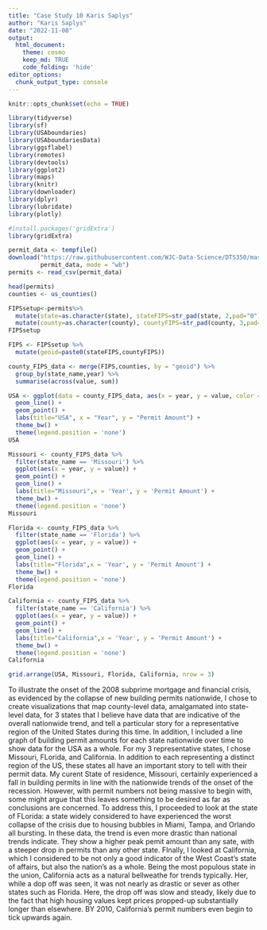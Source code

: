 ```yaml
---
title: "Case Study 10 Karis Saplys"
author: "Karis Saplys"
date: "2022-11-08"
output: 
  html_document:
    theme: cosmo
    keep_md: TRUE
    code_folding: 'hide'
editor_options: 
  chunk_output_type: console
---
```


```r
knitr::opts_chunk$set(echo = TRUE)
```

```r
library(tidyverse)
library(sf)
library(USAboundaries)
library(USAboundariesData)
library(ggsflabel)
library(remotes)
library(devtools)
library(ggplot2)
library(maps)
library(knitr)
library(downloader)
library(dplyr)
library(lubridate)
library(plotly)

#install.packages('gridExtra')
library(gridExtra)
```

```r
permit_data <- tempfile()
download("https://raw.githubusercontent.com/WJC-Data-Science/DTS350/master/permits.csv", 
         permit_data, mode = "wb")
permits <- read_csv(permit_data)
```

```r
head(permits)
counties <- us_counties()
```

```r
FIPSsetup<-permits%>%
  mutate(state=as.character(state), stateFIPS=str_pad(state, 2,pad="0")) %>%
  mutate(county=as.character(county), countyFIPS=str_pad(county, 3,pad="0"))
FIPSsetup
```

```r
FIPS <- FIPSsetup %>%
  mutate(geoid=paste0(stateFIPS,countyFIPS))
```

```r
county_FIPS_data <- merge(FIPS,counties, by = "geoid") %>%
  group_by(state_name,year) %>%
  summarise(across(value, sum))
```

```r
USA <- ggplot(data = county_FIPS_data, aes(x = year, y = value, color = state_name)) +
  geom_line() +
  geom_point() +
  labs(title="USA", x = "Year", y = "Permit Amount") +
  theme_bw() +
  theme(legend.position = 'none') 
USA
```

```r
Missouri <- county_FIPS_data %>%
  filter(state_name == 'Missouri') %>%
  ggplot(aes(x = year, y = value)) +
  geom_point() +
  geom_line() +
  labs(title="Missouri",x = 'Year', y = 'Permit Amount') +
  theme_bw() +
  theme(legend.position = 'none')
Missouri
```

```r
Florida <- county_FIPS_data %>%
  filter(state_name == 'Florida') %>%
  ggplot(aes(x = year, y = value)) +
  geom_point() +
  geom_line() +
  labs(title="Florida",x = 'Year', y = 'Permit Amount') +
  theme_bw() +
  theme(legend.position = 'none')
Florida
```

```r
California <- county_FIPS_data %>%
  filter(state_name == 'California') %>%
  ggplot(aes(x = year, y = value)) +
  geom_point() +
  geom_line() +
  labs(title="California",x = 'Year', y = 'Permit Amount') +
  theme_bw() +
  theme(legend.position = 'none')
California
```

```r
grid.arrange(USA, Missouri, Florida, California, nrow = 3)
```

To illustrate the onset of the 2008 subprime mortgage and financial crisis, as evidenced by the collapse of new building permits nationwide, I chose to create visualizations that map county-level data, amalgamated into state-level data, for 3 states that I believe have data that are indicative of the overall nationwide trend, and tell a particular story for a representative region of the United States during this time. In addition, I included a line graph of building permit amounts for each state nationwide over time to show data for the USA as a whole. For my 3 representative states, I chose Missouri, FLorida, and California. In addition to each representing a distinct region of the US, these states all have an important story to tell with their permit data. My curent State of residence, Missouri, certainly experienced a fall in building permits in line with the nationwide trends of the onset of the recession. However, with permit numbers not being massive to begin with, some might argue that this leaves something to be desired as far as conclusions are concerned. To address this, I proceeded to look at the state of FLorida: a state widely considered to have experienced the worst collapse of the crisis due to housing bubbles in Miami, Tampa, and Orlando all bursting. In these data, the trend is even more drastic than national trends indicate. They show a higher peak pemit amount than any sate, with a steeper drop in permits than any other state. FInally, I looked at California, which I considered to be not only a good indicator of the West Coast's state of affairs, but also the nation's as a whole. Being the most populous state in the union, California acts as a natural bellweathe for trends typically. Her, while a dop off was seen, it was not nearly as drastic or sever as other states such as Florida. Here, the drop off was slow and steady, likely due to the fact that high housing values kept prices propped-up substantially longer than elsewhere. BY 2010, California's permit numbers even begin to tick upwards again.